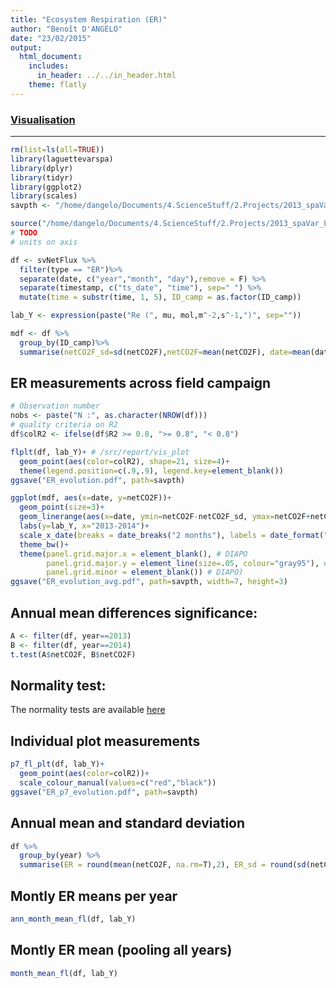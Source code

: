 ```yaml
---
title: "Ecosystem Respiration (ER)"
author: "Benoît D'ANGELO"
date: "23/02/2015"
output:
  html_document:
    includes:
      in_header: ../../in_header.html
    theme: flatly
---
```


<h3><a href="../vis_toc.html"> Visualisation </a></h3>
  
***

```r
rm(list=ls(all=TRUE))
library(laguettevarspa)
library(dplyr)
library(tidyr)
library(ggplot2)
library(scales)
savpth <- "/home/dangelo/Documents/4.ScienceStuff/2.Projects/2013_spaVar_LG/graphs/visualisation"

source("/home/dangelo/Documents/4.ScienceStuff/2.Projects/2013_spaVar_LG/src/report/vis_plot.R")
# TODO
# units on axis

```


```r
df <- svNetFlux %>%
  filter(type == "ER")%>%
  separate(date, c("year","month", "day"),remove = F) %>%
  separate(timestamp, c("ts_date", "time"), sep=" ") %>%
  mutate(time = substr(time, 1, 5), ID_camp = as.factor(ID_camp))

lab_Y <- expression(paste("Re (", mu, mol,m^-2,s^-1,")", sep=""))

mdf <- df %>%
  group_by(ID_camp)%>%
  summarise(netCO2F_sd=sd(netCO2F),netCO2F=mean(netCO2F), date=mean(date))
```

## ER measurements across field campaign
```r
# Observation number
nobs <- paste("N :", as.character(NROW(df)))
# quality criteria on R2
df$colR2 <- ifelse(df$R2 >= 0.8, ">= 0.8", "< 0.8")

flplt(df, lab_Y)+ # /src/report/vis_plot
  geom_point(aes(color=colR2), shape=21, size=4)+
  theme(legend.position=c(.9,.9), legend.key=element_blank())
ggsave("ER_evolution.pdf", path=savpth)

ggplot(mdf, aes(x=date, y=netCO2F))+
  geom_point(size=3)+
  geom_linerange(aes(x=date, ymin=netCO2F-netCO2F_sd, ymax=netCO2F+netCO2F_sd))+
  labs(y=lab_Y, x="2013-2014")+
  scale_x_date(breaks = date_breaks("2 months"), labels = date_format("%b"))+
  theme_bw()+
  theme(panel.grid.major.x = element_blank(), # DIAPO
        panel.grid.major.y = element_line(size=.05, colour="gray95"), # DIAPO
        panel.grid.minor = element_blank()) # DIAPO)
ggsave("ER_evolution_avg.pdf", path=savpth, width=7, height=3)
```

## Annual mean differences significance:

```r
A <- filter(df, year==2013)
B <- filter(df, year==2014)
t.test(A$netCO2F, B$netCO2F)
```

## Normality test:

The normality tests are available [here](flux_norm_test.html)

## Individual plot measurements

```r
p7_fl_plt(df, lab_Y)+
  geom_point(aes(color=colR2))+
  scale_colour_manual(values=c("red","black"))
ggsave("ER_p7_evolution.pdf", path=savpth)
```

## Annual mean and standard deviation
```r
df %>%
  group_by(year) %>%
  summarise(ER = round(mean(netCO2F, na.rm=T),2), ER_sd = round(sd(netCO2F, na.rm=T),2))
```

## Montly ER means per year

```r
ann_month_mean_fl(df, lab_Y)
```

## Montly ER mean (pooling all years)

```r
month_mean_fl(df, lab_Y)
```

